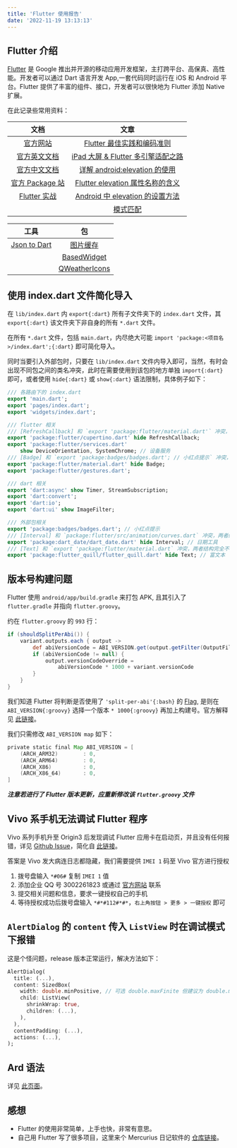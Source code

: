 ```yaml
---
title: 'Flutter 使用报告'
date: '2022-11-19 13:13:13'
---
```


## Flutter 介绍

[Flutter](https://flutter.dev) 是 Google 推出并开源的移动应用开发框架，主打跨平台、高保真、高性能。开发者可以通过 Dart 语言开发 App,一套代码同时运行在 iOS 和 Android 平台。Flutter 提供了丰富的组件、接口，开发者可以很快地为 Flutter 添加 Native 扩展。

在此记录些常用资料：

|                      文档                      |                                                 文章                                                  |
| :--------------------------------------------: | :---------------------------------------------------------------------------------------------------: |
|        [官方网站](https://flutter.dev)         | [Flutter 最佳实践和编码准则](https://ducafecat.com/blog/flutter-best-practices-and-coding-guidelines) |
|    [官方英文文档](https://docs.flutter.dev)    |             [iPad 大屏 & Flutter 多引擎适配之路](https://zhuanlan.zhihu.com/p/589939547)              |
|    [官方中文文档](https://flutter.cn/docs)     |              [详解 android:elevation 的使用](https://www.python100.com/html/91048.html)               |
|       [官方 Package 站](https://pub.dev)       |       [Flutter elevation 属性名称的含义](https://blog.csdn.net/gaoyp/article/details/123126394)       |
| [Flutter 实战](https://book.flutterchina.club) |               [Android 中 elevation 的设置方法](https://www.jianshu.com/p/09959db18a4b)               |
|                                                |                        [模式匹配](https://juejin.cn/post/7304930607133655059)                         |

|                   工具                    |                             包                              |
| :---------------------------------------: | :---------------------------------------------------------: |
| [Json to Dart](https://jsond.bytex.space) |  [图片缓存](https://pub.dev/packages/cached_network_image)  |
|                                           | [BasedWidget](https://github.com/Cierra-Runis/based_widget) |
|                                           |  [QWeatherIcons](https://pub.dev/packages/qweather_icons)   |

## 使用 index.dart 文件简化导入

在 `lib/index.dart` 内 `export{:dart}` 所有子文件夹下的 `index.dart` 文件，其 `export{:dart}` 该文件夹下非自身的所有 `*.dart` 文件。

在所有 `*.dart` 文件，包括 `main.dart`，内尽绝大可能 `import 'package:<项目名>/index.dart';{:dart}` 即可简化导入。

同时当要引入外部包时，只要在 `lib/index.dart` 文件内导入即可，当然，有时会出现不同包之间的类名冲突，此时在需要使用到该包的地方单独 `import{:dart}` 即可，或者使用 `hide{:dart}` 或 `show{:dart}` 语法限制，具体例子如下：

```dart
/// 各路由下的 index.dart
export 'main.dart';
export 'pages/index.dart';
export 'widgets/index.dart';

/// flutter 相关
/// [RefreshCallback] 和 `export 'package:flutter/material.dart'` 冲突，两者近似
export 'package:flutter/cupertino.dart' hide RefreshCallback;
export 'package:flutter/services.dart'
    show DeviceOrientation, SystemChrome; // 设备服务
/// [Badge] 和 `export 'package:badges/badges.dart'; // 小红点提示` 冲突，我想用外部包
export 'package:flutter/material.dart' hide Badge;
export 'package:flutter/gestures.dart';

/// dart 相关
export 'dart:async' show Timer, StreamSubscription;
export 'dart:convert';
export 'dart:io';
export 'dart:ui' show ImageFilter;

/// 外部包相关
export 'package:badges/badges.dart'; // 小红点提示
/// [Interval] 和 `package:flutter/src/animation/curves.dart` 冲突，两者结构完全不同，但外部包里的这个用不到
export 'package:dart_date/dart_date.dart' hide Interval; // 日期工具
/// [Text] 和 `export 'package:flutter/material.dart` 冲突，两者结构完全不同，但外部包里的这个用不到
export 'package:flutter_quill/flutter_quill.dart' hide Text; // 富文本
```

## 版本号构建问题

Flutter 使用 `android/app/build.gradle` 来打包 APK, 且其引入了 `flutter.gradle` 并指向 `flutter.groovy`。

约在 `flutter.groovy` 的 `993` 行：

```groovy
if (shouldSplitPerAbi()) {
    variant.outputs.each { output ->
        def abiVersionCode = ABI_VERSION.get(output.getFilter(OutputFile.ABI))
        if (abiVersionCode != null) {
            output.versionCodeOverride =
                abiVersionCode * 1000 + variant.versionCode
        }
    }
}
```

我们知道 Flutter 将判断是否使用了 `'split-per-abi'{:bash}` 的 [Flag](https://oclif.io/blog/2019/02/20/cli-flags-explained), 是则在 `ABI_VERSION{:groovy}` 选择一个版本 `* 1000{:groovy}` 再加上构建号。官方解释见 [此链接](https://developer.android.com/studio/build/configure-apk-splits)。

我们只需修改 `ABI_VERSION map` 如下：

```groovy
private static final Map ABI_VERSION = [
    (ARCH_ARM32)        : 0,
    (ARCH_ARM64)        : 0,
    (ARCH_X86)          : 0,
    (ARCH_X86_64)       : 0,
]
```

**_注意若进行了 Flutter 版本更新，应重新修改该 `flutter.groovy` 文件_**

## Vivo 系手机无法调试 Flutter 程序

Vivo 系列手机升至 Origin3 后发现调试 Flutter 应用卡在启动页，并且没有任何报错，详见 [Github Issue](https://github.com/flutter/flutter/issues/117019)，简化自 [此链接](https://blog.csdn.net/qq910689331/article/details/128790897)。

答案是 Vivo 发大病连日志都隐藏，我们需要提供 `IMEI 1` 码至 Vivo 官方进行授权

1. 拨号盘输入 `*#06#` 复制 `IMEI 1` 值
2. 添加企业 QQ 号 3002261823 或通过 [官方网站](https://dev.vivo.com.cn/connectus/customerService) 联系
3. 提交相关问题和信息，要求一键授权自己的手机
4. 等待授权成功后拨号盘输入 `*#*#112#*#*`，`右上角按钮 > 更多 > 一键授权` 即可

## `AlertDialog` 的 `content` 传入 `ListView` 时在调试模式下报错

这是个怪问题，release 版本正常运行，解决方法如下：

```dart
AlertDialog(
  title: (...),
  content: SizedBox(
    width: double.minPositive, // 可选 double.maxFinite 但建议为 double.minPositive,
    child: ListView(
      shrinkWrap: true,
      children: (...),
    ),
  ),
  contentPadding: (...),
  actions: (...),
);
```

## Ard 语法

详见 [此页面](https://my.oschina.net/lemos/blog/5559979)。

## 感想

- Flutter 的使用非常简单，上手也快，非常有意思。
- 自己用 Flutter 写了很多项目，这里来个 Mercurius 日记软件的 [仓库链接](https://github.com/Cierra-Runis/mercurius)。
